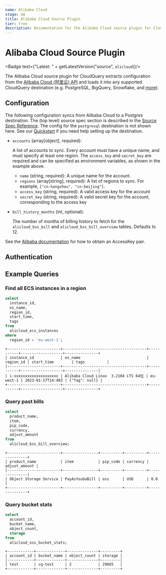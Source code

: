 ```yaml
---
name: Alibaba Cloud
stage: GA
title: Alibaba Cloud Source Plugin
tier: free
description: Documentation for the Alibaba Cloud source plugin for CloudQuery
---
```

# Alibaba Cloud Source Plugin


<Badge text={"Latest: " + getLatestVersion("source", `alicloud`)}/>

The Alibaba Cloud source plugin for CloudQuery extracts configuration from the [Alibaba Cloud (阿里云) API](https://www.alibabacloud.com/product/openapiexplorer) and loads it into any supported CloudQuery destination (e.g. PostgreSQL, BigQuery, Snowflake, and [more](/docs/plugins/destinations/overview)).

## Configuration

The following configuration syncs from Alibaba Cloud to a Postgres destination. The (top level) source spec section is described in the [Source Spec Reference](/docs/reference/source-spec). The config for the `postgresql` destination is not shown here. See our [Quickstart](/docs/quickstart) if you need help setting up the destination.

<Configuration />

- `accounts` (array[object], required):

  A list of accounts to sync. Every account must have a unique name, and must specify at least one region. The `access_key` and `secret_key` are required and can be specified as environment variables, as shown in the example above.
  - `name` (string, required): A unique name for the account.
  - `regions` (array[string], required): A list of regions to sync. For example, `["cn-hangzhou", "cn-beijing"]`.
  - `access_key` (string, required): A valid access key for the account
  - `secret_key` (string, required): A valid secret key for the account, corresponding to the access key

- `bill_history_months` (int, optional):

  The number of months of billing history to fetch for the `alicloud_bss_bill` and `alicloud_bss_bill_overview` tables. Defaults to 12.


See the [Alibaba documentation](https://www.alibabacloud.com/help/en/basics-for-beginners/latest/obtain-an-accesskey-pair) for how to obtain an AccessKey pair.

## Authentication

<Authentication />

## Example Queries

### Find all ECS instances in a region

```sql copy
select 
  instance_id, 
  os_name, 
  region_id, 
  start_time, 
  tags 
from 
  alicloud_ecs_instances 
where 
  region_id = 'eu-west-1';
```

```text copy
+------------------------+--------------------------------------+-----------+-------------------+---------------+
| instance_id            | os_name                              | region_id | start_time        | tags          |
|------------------------+--------------------------------------+-----------+-------------------+---------------|
| i-xxxxxxxxxxxxxxxxxxxx | Alibaba Cloud Linux  3.2104 LTS 64位 | eu-west-1 | 2023-01-17T14:40Z | {"Tag": null} |
+------------------------+--------------------------------------+-----------+-------------------+---------------+
```

### Query past bills

```sql copy
select 
  product_name, 
  item, 
  pip_code, 
  currency, 
  adjust_amount 
from 
  alicloud_bss_bill_overview;
```

```text copy
+------------------------+----------------+----------+----------+---------------+
| product_name           | item           | pip_code | currency | adjust_amount |
|------------------------+----------------+----------+----------+---------------|
| Object Storage Service | PayAsYouGoBill | oss      | USD      | 0.0           |
+------------------------+----------------+----------+----------+---------------+
```

### Query bucket stats

```sql copy
select 
  account_id, 
  bucket_name, 
  object_count, 
  storage 
from 
  alicloud_oss_bucket_stats;
```

```text copy
+------------+-------------+--------------+---------+
| account_id | bucket_name | object_count | storage |
|------------+-------------+--------------+---------|
| test       | cq-test     | 2            | 29665   |
+------------+-------------+--------------+---------+
```